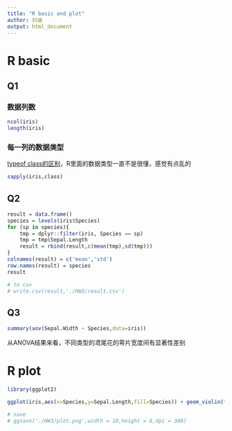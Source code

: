 ```yaml
---
title: "R basic and plot"
author: 刘迪
output: html_document
---
```


# R basic

## Q1

### 数据列数

```r
ncol(iris)
length(iris)
```

### 每一列的数据类型

[typeof class的区别](https://www.zhihu.com/question/38561993)，R里面的数据类型一直不是很懂，感觉有点乱的

```r
sapply(iris,class)
```

## Q2

```r
result = data.frame()
species = levels(iris$Species)
for (sp in species){
    tmp = dplyr::filter(iris, Species == sp)
    tmp = tmp$Sepal.Length
    result = rbind(result,c(mean(tmp),sd(tmp)))
}
colnames(result) = c('mean','std')
row.names(result) = species
result

# to csv
# write.csv(result,'./HW3/result.csv')
```

## Q3

```r
summary(aov(Sepal.Width ~ Species,data=iris))
```

从ANOVA结果来看，不同类型的鸢尾花的萼片宽度间有显著性差别

# R plot

```r
library(ggplot2)
```

```r
ggplot(iris,aes(x=Species,y=Sepal.Length,fill=Species)) + geom_violin(trim = FALSE) + labs(title = 'Sepal Length Distribution',x='Species',y='Sepal Length') + scale_y_continuous(limits = c(0.5,7),expand = c(0,2)) + scale_fill_manual(values = c("#C44E52", "#55A868","#4C72B0")) + theme(plot.title = element_text(face = "bold", hjust = 0.5))

# save
# ggsave('./HW3/plot.png',width = 10,height = 6,dpi = 300)
```